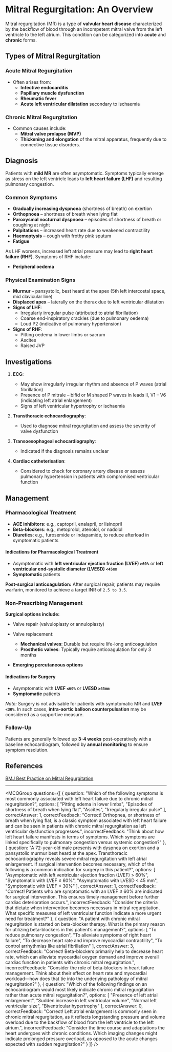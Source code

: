 
# Mitral Regurgitation: An Overview

Mitral regurgitation (MR) is a type of **valvular heart disease** characterized by the backflow of blood through an incompetent mitral valve from the left ventricle to the left atrium. This condition can be categorized into **acute** and **chronic** forms.

## Types of Mitral Regurgitation

### Acute Mitral Regurgitation
- Often arises from:
  - **Infective endocarditis**
  - **Papillary muscle dysfunction**
  - **Rheumatic fever**
  - **Acute left ventricular dilatation** secondary to ischaemia

### Chronic Mitral Regurgitation
- Common causes include:
  - **Mitral valve prolapse (MVP)**
  - **Thickening and elongation** of the mitral apparatus, frequently due to connective tissue disorders.

## Diagnosis

Patients with **mild MR** are often asymptomatic. Symptoms typically emerge as stress on the left ventricle leads to **left heart failure (LHF)** and resulting pulmonary congestion.

### Common Symptoms
- **Gradually increasing dyspnoea** (shortness of breath) on exertion
- **Orthopnoea** – shortness of breath when lying flat
- **Paroxysmal nocturnal dyspnoea** – episodes of shortness of breath or coughing at night
- **Palpitations** – increased heart rate due to weakened contractility
- **Haemoptysis** – cough with frothy pink sputum
- **Fatigue**

As LHF worsens, increased left atrial pressure may lead to **right heart failure (RHF)**. Symptoms of RHF include:
- **Peripheral oedema**

### Physical Examination Signs
- **Murmur** – pansystolic, best heard at the apex (5th left intercostal space, mid clavicular line)
- **Displaced apex** – laterally on the thorax due to left ventricular dilatation
- **Signs of LHF**:
  - Irregularly irregular pulse (attributed to atrial fibrillation)
  - Coarse end-inspiratory crackles (due to pulmonary oedema)
  - Loud P2 (indicative of pulmonary hypertension)
- **Signs of RHF**:
  - Pitting oedema in lower limbs or sacrum
  - Ascites
  - Raised JVP 

## Investigations

1. **ECG**:
   - May show irregularly irregular rhythm and absence of P waves (atrial fibrillation)
   - Presence of P mitrale – bifid or M shaped P waves in leads II, V1 – V6 (indicating left atrial enlargement)
   - Signs of left ventricular hypertrophy or ischaemia

2. **Transthoracic echocardiography**:
   - Used to diagnose mitral regurgitation and assess the severity of valve dysfunction
  
3. **Transoesophageal echocardiography**:
   - Indicated if the diagnosis remains unclear

4. **Cardiac catheterisation**:
   - Considered to check for coronary artery disease or assess pulmonary hypertension in patients with compromised ventricular function

## Management

### Pharmacological Treatment
- **ACE inhibitors**: e.g., captopril, enalapril, or lisinopril
- **Beta-blockers**: e.g., metoprolol, atenolol, or nadolol
- **Diuretics**: e.g., furosemide or indapamide, to reduce afterload in symptomatic patients

#### Indications for Pharmacological Treatment
- Asymptomatic with **left ventricular ejection fraction (LVEF) `>60%`** or **left ventricular end-systolic diameter (LVESD) `<45mm`**
- **Symptomatic** patients

**Post-surgical anticoagulation:** After surgical repair, patients may require warfarin, monitored to achieve a target INR of `2.5 to 3.5`.

### Non-Prescribing Management
**Surgical options include:**
- Valve repair (valvuloplasty or annuloplasty)
- Valve replacement:
  - **Mechanical valves**: Durable but require life-long anticoagulation
  - **Prosthetic valves**: Typically require anticoagulation for only 3 months
  
- **Emerging percutaneous options**

#### Indications for Surgery
- Asymptomatic with **LVEF `≤60%`** or **LVESD `≥45mm`**
- **Symptomatic** patients

*Note:* Surgery is not advisable for patients with symptomatic MR and **LVEF `<30%`**. In such cases, **intra-aortic balloon counterpulsation** may be considered as a supportive measure.

### Follow-Up
Patients are generally followed up **3-4 weeks** post-operatively with a baseline echocardiogram, followed by **annual monitoring** to ensure symptom resolution.

## References
[BMJ Best Practice on Mitral Regurgitation](https://bestpractice.bmj.com/topics/en-gb/322/pdf/322.pdf)

---

<MCQGroup questions={[
  {
    question: "Which of the following symptoms is most commonly associated with left heart failure due to chronic mitral regurgitation?",
    options: [
      "Pitting edema in lower limbs",
      "Episodes of shortness of breath when lying flat",
      "Ascites",
      "Irregularly irregular pulse"
    ],
    correctAnswer: 1,
    correctFeedback: "Correct! Orthopnea, or shortness of breath when lying flat, is a classic symptom associated with left heart failure and can be seen in patients with chronic mitral regurgitation as left ventricular dysfunction progresses.",
    incorrectFeedback: "Think about how left heart failure manifests in terms of symptoms. Which symptoms are linked specifically to pulmonary congestion versus systemic congestion?"
  },
  {
    question: "A 72-year-old male presents with dyspnea on exertion and a pansystolic murmur best heard at the apex. Transthoracic echocardiography reveals severe mitral regurgitation with left atrial enlargement. If surgical intervention becomes necessary, which of the following is a common indication for surgery in this patient?",
    options: [
      "Asymptomatic with left ventricular ejection fraction (LVEF) > 60%",
      "Symptomatic with LVEF ≤ 60%",
      "Asymptomatic with LVESD < 45 mm",
      "Symptomatic with LVEF < 30%"
    ],
    correctAnswer: 1,
    correctFeedback: "Correct! Patients who are symptomatic with an LVEF ≤ 60% are indicated for surgical intervention. This ensures timely management before further cardiac deterioration occurs.",
    incorrectFeedback: "Consider the criteria that dictate when intervention becomes necessary in mitral regurgitation. What specific measures of left ventricular function indicate a more urgent need for treatment?"
  },
  {
    question: "A patient with chronic mitral regurgitation is started on beta-blocker therapy. What is the primary reason for utilizing beta-blockers in this patient’s management?",
    options: [
      "To reduce pulmonary congestion",
      "To alleviate symptoms of right heart failure",
      "To decrease heart rate and improve myocardial contractility",
      "To control arrhythmias like atrial fibrillation"
    ],
    correctAnswer: 3,
    correctFeedback: "Correct! Beta-blockers primarily help to decrease heart rate, which can alleviate myocardial oxygen demand and improve overall cardiac function in patients with chronic mitral regurgitation.",
    incorrectFeedback: "Consider the role of beta-blockers in heart failure management. Think about their effect on heart rate and myocardial workload—how does that tie into the underlying pathology of mitral regurgitation?"
  },
  {
    question: "Which of the following findings on an echocardiogram would most likely indicate chronic mitral regurgitation rather than acute mitral regurgitation?",
    options: [
      "Presence of left atrial enlargement",
      "Sudden increase in left ventricular volume",
      "Normal left ventricular size",
      "Biventricular hypertrophy"
    ],
    correctAnswer: 0,
    correctFeedback: "Correct! Left atrial enlargement is commonly seen in chronic mitral regurgitation, as it reflects longstanding pressure and volume overload due to the backflow of blood from the left ventricle to the left atrium.",
    incorrectFeedback: "Consider the time course and adaptations the heart undergoes with chronic conditions. Which imaging changes might indicate prolonged pressure overload, as opposed to the acute changes expected with sudden regurgitation?"
  }
]} />